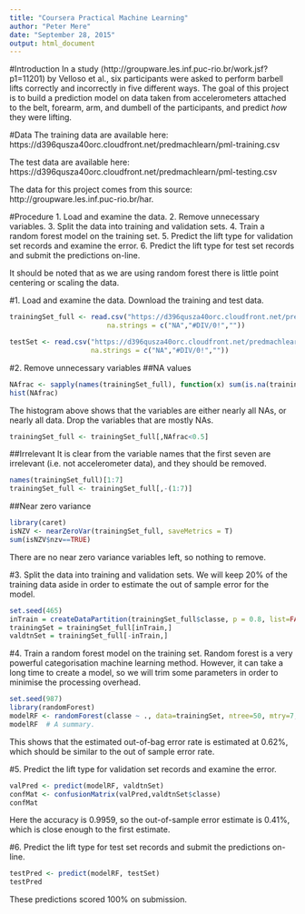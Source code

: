 ```yaml
---
title: "Coursera Practical Machine Learning"
author: "Peter Mere"
date: "September 28, 2015"
output: html_document
---
```



#Introduction
In a study (http://groupware.les.inf.puc-rio.br/work.jsf?p1=11201) by Velloso et al., six participants were asked to perform barbell lifts correctly and incorrectly in five different ways.  The goal of this project is to build a prediction model on data taken from accelerometers attached to the belt, forearm, arm, and dumbell of the participants, and predict *how* they were lifting.

#Data
The training data are available here: https://d396qusza40orc.cloudfront.net/predmachlearn/pml-training.csv

The test data are available here: https://d396qusza40orc.cloudfront.net/predmachlearn/pml-testing.csv

The data for this project comes from this source: http://groupware.les.inf.puc-rio.br/har.

#Procedure
1. Load and examine the data.
2. Remove unnecessary variables.
3. Split the data into training and validation sets.
4. Train a random forest model on the training set.
5. Predict the lift type for validation set records and examine the error.
6. Predict the lift type for test set records and submit the predictions on-line.

It should be noted that as we are using random forest there is little point centering or scaling the data.

#1. Load and examine the data.
Download the training and test data.

``` r
trainingSet_full <- read.csv("https://d396qusza40orc.cloudfront.net/predmachlearn/pml-training.csv",
                        na.strings = c("NA","#DIV/0!",""))

testSet <- read.csv("https://d396qusza40orc.cloudfront.net/predmachlearn/pml-testing.csv",
                    na.strings = c("NA","#DIV/0!",""))
```


#2. Remove unnecessary variables
##NA values
```r
NAfrac <- sapply(names(trainingSet_full), function(x) sum(is.na(trainingSet_full[,x]))/dim(trainingSet_full)[1])
hist(NAfrac)
```
The histogram above shows that the variables are either nearly all NAs, or nearly all data.  Drop the variables that are mostly NAs.
```r
trainingSet_full <- trainingSet_full[,NAfrac<0.5]
```

##Irrelevant
It is clear from the variable names that the first seven are irrelevant (i.e. not accelerometer data), and they should be removed.
```r
names(trainingSet_full)[1:7]
trainingSet_full <- trainingSet_full[,-(1:7)]
```

##Near zero variance
```r
library(caret)
isNZV <- nearZeroVar(trainingSet_full, saveMetrics = T)
sum(isNZV$nzv==TRUE)
```
There are no near zero variance variables left, so nothing to remove.

#3. Split the data into training and validation sets.
We will keep 20% of the training data aside in order to estimate the out of sample error for the model.
```r
set.seed(465)
inTrain = createDataPartition(trainingSet_full$classe, p = 0.8, list=FALSE)
trainingSet = trainingSet_full[inTrain,]
valdtnSet = trainingSet_full[-inTrain,]
```

#4. Train a random forest model on the training set.
Random forest is a very powerful categorisation machine learning method.  However, it can take a long time to create a model, so we will trim some parameters in order to minimise the processing overhead.
```r
set.seed(987)
library(randomForest)
modelRF <- randomForest(classe ~ ., data=trainingSet, ntree=50, mtry=7, importance=TRUE, proximity=TRUE)
modelRF  # A summary.
```

This shows that the estimated out-of-bag error rate is estimated at 0.62%, which should be similar to the out of sample error rate.


#5. Predict the lift type for validation set records and examine the error.
```r
valPred <- predict(modelRF, valdtnSet)
confMat <- confusionMatrix(valPred,valdtnSet$classe)
confMat
```
Here the accuracy is 0.9959, so the out-of-sample error estimate is 0.41%, which is close enough to the first estimate.

#6. Predict the lift type for test set records and submit the predictions on-line.
```r
testPred <- predict(modelRF, testSet)
testPred
```
These predictions scored 100% on submission.

